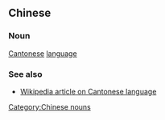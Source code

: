 ==Chinese==
===Noun===
[[Cantonese]] [[language]]

===See also===
*[[w:Cantonese language|Wikipedia article on Cantonese language]]

[[Category:Chinese nouns]]
